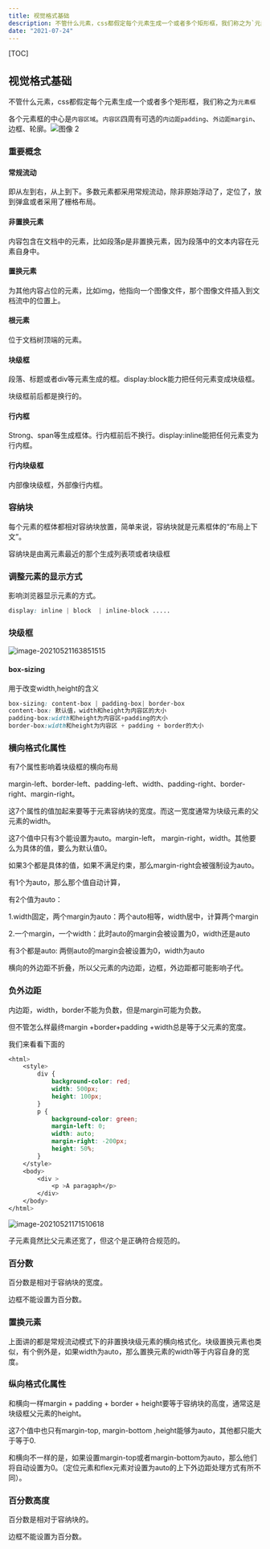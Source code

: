```yaml
---
title: 视觉格式基础
description: 不管什么元素，css都假定每个元素生成一个或者多个矩形框，我们称之为`元素框`
date: "2021-07-24"
---
```

[TOC]

## 视觉格式基础

不管什么元素，css都假定每个元素生成一个或者多个矩形框，我们称之为`元素框`

各个元素框的中心是`内容区域`。`内容区`四周有可选的`内边距padding`、`外边距margin`、边框、轮廓。![图像 2](https://tva1.sinaimg.cn/large/008i3skNgy1gqq38wk67gj310h0dpn0r.jpg)

### 重要概念

#### 常规流动

即从左到右，从上到下。多数元素都采用常规流动，除非原始浮动了，定位了，放到弹盒或者采用了栅格布局。

#### 非置换元素

内容包含在文档中的元素，比如段落p是非置换元素，因为段落中的文本内容在元素自身中。

#### 置换元素

为其他内容占位的元素，比如img，他指向一个图像文件，那个图像文件插入到文档流中的位置上。

#### 根元素

位于文档树顶端的元素。

#### 块级框

段落、标题或者div等元素生成的框。display:block能力把任何元素变成块级框。

块级框前后都是换行的。

#### 行内框

Strong、span等生成框体。行内框前后不换行。display:inline能把任何元素变为行内框。

#### 行内块级框

内部像块级框，外部像行内框。



### 容纳块

每个元素的框体都相对容纳块放置，简单来说，容纳块就是元素框体的“布局上下文”。

容纳块是由离元素最近的那个生成列表项或者块级框

### 调整元素的显示方式

影响浏览器显示元素的方式。

```css
display: inline | block  | inline-block .....
```

### 块级框

![image-20210521163851515](https://tva1.sinaimg.cn/large/008i3skNgy1gqq4zzy7zbj30tw0lub29.jpg)

#### box-sizing

用于改变width,height的含义

```css
box-sizing: content-box | padding-box| border-box
content-box: 默认值，width和height为内容区的大小
padding-box:width和height为内容区+padding的大小
border-box:width和height为内容区 + padding + border的大小
```

### 横向格式化属性

有7个属性影响着块级框的横向布局

margin-left、border-left、padding-left、width、padding-right、border-right、margin-right。

这7个属性的值加起来要等于元素容纳块的宽度。而这一宽度通常为块级元素的父元素的width。

这7个值中只有3个能设置为auto。margin-left， margin-right，width。其他要么为具体的值，要么为默认值0。

如果3个都是具体的值，如果不满足约束，那么margin-right会被强制设为auto。

有1个为auto，那么那个值自动计算，

有2个值为auto：

1.width固定，两个margin为auto：两个auto相等，width居中，计算两个margin

2.一个margin，一个width：此时auto的margin会被设置为0，width还是auto

有3个都是auto: 两侧auto的margin会被设置为0，width为auto

横向的外边距不折叠，所以父元素的内边距，边框，外边距都可能影响子代。

### 负外边距

内边距，width，border不能为负数，但是margin可能为负数。

但不管怎么样最终margin +border+padding +width总是等于父元素的宽度。

我们来看看下面的

```css
<html>
    <style>
        div {
            background-color: red;
            width: 500px;
            height: 100px;                    
        }
        p {
            background-color: green;
            margin-left: 0;
            width: auto;
            margin-right: -200px;
            height: 50%;
        }
    </style>
    <body>
        <div >
            <p >A paragaph</p>
        </div>
    </body>
</html>
```

![image-20210521171510618](https://tva1.sinaimg.cn/large/008i3skNgy1gqq61p1rz1j30ua0akaa7.jpg)

子元素竟然比父元素还宽了，但这个是正确符合规范的。

### 百分数

百分数是相对于容纳块的宽度。

边框不能设置为百分数。

### 置换元素

上面讲的都是常规流动模式下的非置换块级元素的横向格式化。块级置换元素也类似，有个例外是，如果width为auto，那么置换元素的width等于内容自身的宽度。

### 纵向格式化属性

和横向一样margin + padding + border + height要等于容纳块的高度，通常这是块级框父元素的height。

这7个值中也只有margin-top, margin-bottom ,height能够为auto，其他都只能大于等于0.

和横向不一样的是，如果设置margin-top或者margin-bottom为auto，那么他们将自动设置为0。（定位元素和flex元素对设置为auto的上下外边距处理方式有所不同）。

### 百分数高度

百分数是相对于容纳块的。

边框不能设置为百分数。





